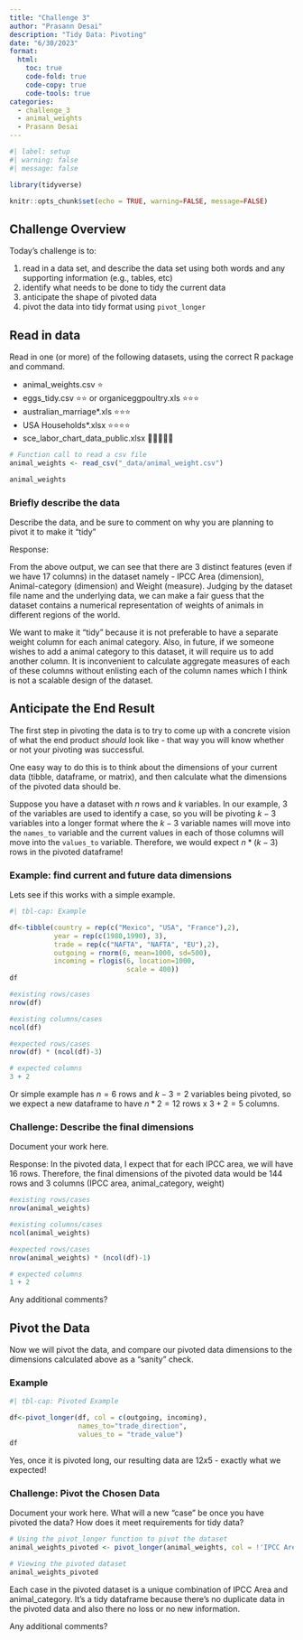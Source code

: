 ```yaml
---
title: "Challenge 3"
author: "Prasann Desai"
description: "Tidy Data: Pivoting"
date: "6/30/2023"
format:
  html:
    toc: true
    code-fold: true
    code-copy: true
    code-tools: true
categories:
  - challenge_3
  - animal_weights
  - Prasann Desai
---
```


```r
#| label: setup
#| warning: false
#| message: false

library(tidyverse)

knitr::opts_chunk$set(echo = TRUE, warning=FALSE, message=FALSE)
```

## Challenge Overview

Today's challenge is to:

1.  read in a data set, and describe the data set using both words and any supporting information (e.g., tables, etc)
2.  identify what needs to be done to tidy the current data
3.  anticipate the shape of pivoted data
4.  pivot the data into tidy format using `pivot_longer`

## Read in data

Read in one (or more) of the following datasets, using the correct R package and command.

-   animal_weights.csv ⭐
-   eggs_tidy.csv ⭐⭐ or organiceggpoultry.xls ⭐⭐⭐
-   australian_marriage\*.xls ⭐⭐⭐
-   USA Households\*.xlsx ⭐⭐⭐⭐
-   sce_labor_chart_data_public.xlsx 🌟🌟🌟🌟🌟

```r
# Function call to read a csv file
animal_weights <- read_csv("_data/animal_weight.csv")
```
```r
animal_weights
```


### Briefly describe the data

Describe the data, and be sure to comment on why you are planning to pivot it to make it "tidy"

Response:

From the above output, we can see that there are 3 distinct features (even if we have 17 columns) in the dataset namely - IPCC Area (dimension), Animal-category (dimension) and Weight (measure). Judging by the dataset file name and the underlying data, we can make a fair guess that the dataset contains a numerical representation of weights of animals in different regions of the world. 

We want to make it "tidy" because it is not preferable to have a separate weight column for each animal category. Also, in future, if we someone wishes to add a animal category to this dataset, it will require us to add another column. It is inconvenient to calculate aggregate measures of each of these columns without enlisting each of the column names which I think is not a scalable design of the dataset.


## Anticipate the End Result

The first step in pivoting the data is to try to come up with a concrete vision of what the end product *should* look like - that way you will know whether or not your pivoting was successful.

One easy way to do this is to think about the dimensions of your current data (tibble, dataframe, or matrix), and then calculate what the dimensions of the pivoted data should be.

Suppose you have a dataset with $n$ rows and $k$ variables. In our example, 3 of the variables are used to identify a case, so you will be pivoting $k-3$ variables into a longer format where the $k-3$ variable names will move into the `names_to` variable and the current values in each of those columns will move into the `values_to` variable. Therefore, we would expect $n * (k-3)$ rows in the pivoted dataframe!

### Example: find current and future data dimensions

Lets see if this works with a simple example.

```r
#| tbl-cap: Example

df<-tibble(country = rep(c("Mexico", "USA", "France"),2),
           year = rep(c(1980,1990), 3), 
           trade = rep(c("NAFTA", "NAFTA", "EU"),2),
           outgoing = rnorm(6, mean=1000, sd=500),
           incoming = rlogis(6, location=1000, 
                             scale = 400))
df

#existing rows/cases
nrow(df)

#existing columns/cases
ncol(df)

#expected rows/cases
nrow(df) * (ncol(df)-3)

# expected columns 
3 + 2
```

Or simple example has $n = 6$ rows and $k - 3 = 2$ variables being pivoted, so we expect a new dataframe to have $n * 2 = 12$ rows x $3 + 2 = 5$ columns.

### Challenge: Describe the final dimensions

Document your work here.

Response: In the pivoted data, I expect that for each IPCC area, we will have 16 rows. Therefore, the final dimensions of the pivoted data would be 144 rows and 3 columns (IPCC area, animal_category, weight)

```r
#existing rows/cases
nrow(animal_weights)

#existing columns/cases
ncol(animal_weights)

#expected rows/cases
nrow(animal_weights) * (ncol(df)-1)

# expected columns 
1 + 2

```

Any additional comments?

## Pivot the Data

Now we will pivot the data, and compare our pivoted data dimensions to the dimensions calculated above as a "sanity" check.

### Example

```r
#| tbl-cap: Pivoted Example

df<-pivot_longer(df, col = c(outgoing, incoming),
                 names_to="trade_direction",
                 values_to = "trade_value")
df
```

Yes, once it is pivoted long, our resulting data are $12x5$ - exactly what we expected!

### Challenge: Pivot the Chosen Data

Document your work here. What will a new "case" be once you have pivoted the data? How does it meet requirements for tidy data?

```r
# Using the pivot_longer function to pivot the dataset
animal_weights_pivoted <- pivot_longer(animal_weights, col = !'IPCC Area', names_to = "animal_category", values_to = "weight")
```

```r
# Viewing the pivoted dataset
animal_weights_pivoted
```
Each case in the pivoted dataset is a unique combination of IPCC Area and animal_category. It's a tidy dataframe because there's no duplicate data in the pivoted data and also there no loss or no new information.

Any additional comments?
